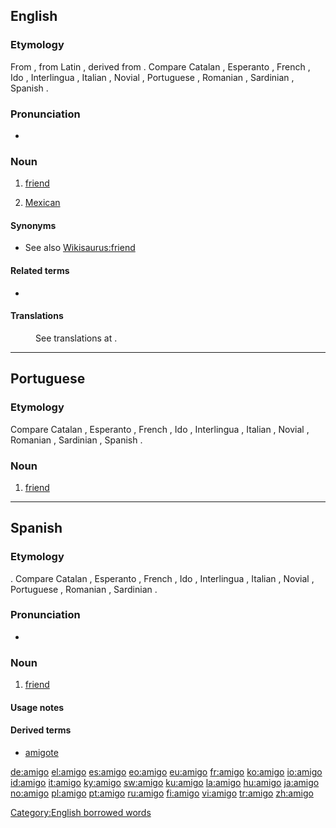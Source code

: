 ==English==

===Etymology===
From {{Sp.}}, from Latin {{term|amicus||friend}}, derived from {{term|amo|amare|love}}. Compare Catalan {{term|amic}}, Esperanto {{term|amiko}}, French {{term|ami}}, Ido {{term|amiko}}, Interlingua {{term|amico}}, Italian {{term|amico}}, Novial {{term|amike}}, Portuguese {{term|amigo|lang=pt}}, Romanian {{term|amic}}, Sardinian {{term|amícu}}, Spanish {{term|amigo|lang=es}}.

===Pronunciation===
* {{IPA|[əˈmigoʊ]}}

===Noun===
{{en-noun}}

# {{context|casual term}} [[friend]]
# {{context|casual term|mainly California|informal}} [[Mexican]]

====Synonyms====
* See also [[Wikisaurus:friend]]

====Related terms====
* {{onym||amiga|gloss=female friend; female Mexican}}

====Translations====
: See translations at {{term|friend}}.

[[Category:English borrowed words]]

----

==Portuguese==

===Etymology===
Compare Catalan {{term|amic}}, Esperanto {{term|amiko}}, French {{term|ami}}, Ido {{term|amiko}}, Interlingua {{term|amico}}, Italian {{term|amico}}, Novial {{term|amike}}, Romanian {{term|amic}}, Sardinian {{term|amícu}}, Spanish {{term|amigo|lang=es}}.

===Noun===
{{pt-noun-mf|f=amiga}}

# [[friend]]

----

==Spanish==

===Etymology===
{{L.|es}} {{term|amicus||friend}}.  Compare Catalan {{term|amic}}, Esperanto {{term|amiko}}, French {{term|ami}}, Ido {{term|amiko}}, Interlingua {{term|amico}}, Italian {{term|amico}}, Novial {{term|amike}}, Portuguese {{term|amigo|lang=pt}}, Romanian {{term|amic}}, Sardinian {{term|amícu}}.

===Pronunciation===
* {{IPA|lang=es|/a'miɣo/}}

===Noun===
{{es-noun-mf|f=amiga}}

# [[friend]]

====Usage notes====
{{es-note-noun-mf}}

====Derived terms====
*[[amigote]] {{m}}

[[de:amigo]]
[[el:amigo]]
[[es:amigo]]
[[eo:amigo]]
[[eu:amigo]]
[[fr:amigo]]
[[ko:amigo]]
[[io:amigo]]
[[id:amigo]]
[[it:amigo]]
[[ky:amigo]]
[[sw:amigo]]
[[ku:amigo]]
[[la:amigo]]
[[hu:amigo]]
[[ja:amigo]]
[[no:amigo]]
[[pl:amigo]]
[[pt:amigo]]
[[ru:amigo]]
[[fi:amigo]]
[[vi:amigo]]
[[tr:amigo]]
[[zh:amigo]]